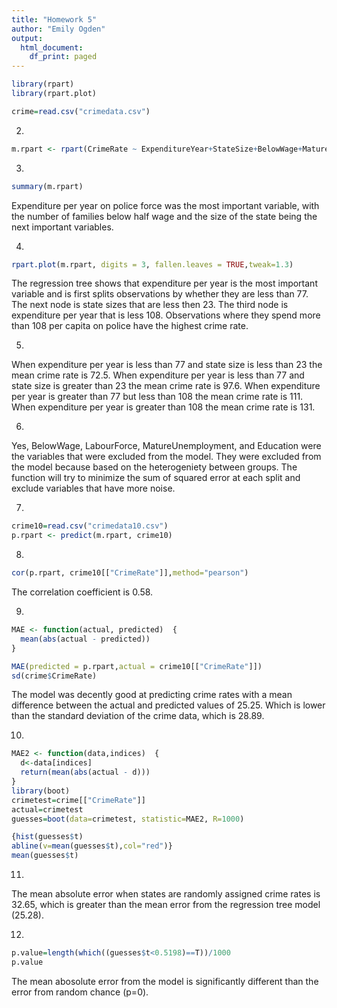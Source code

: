 ```yaml
---
title: "Homework 5"
author: "Emily Ogden"
output:
  html_document:
    df_print: paged
---
```


```r
library(rpart)
library(rpart.plot)

crime=read.csv("crimedata.csv")
```

2.  
```r
m.rpart <- rpart(CrimeRate ~ ExpenditureYear+StateSize+BelowWage+MatureUnemployment+Education+LabourForce, data = crime) 
```
  

3.  
```r
summary(m.rpart)
```
  
Expenditure per year on police force was the most important variable, with the number of families below half wage and the size of the state being the next important variables.  

4.  
```r
rpart.plot(m.rpart, digits = 3, fallen.leaves = TRUE,tweak=1.3)
```
  
The regression tree shows that expenditure per year is the most important variable and is first splits observations by whether they are less than 77. The next node is state sizes that are less then 23. The third node is expenditure per year that is less 108. Observations where they spend more than 108 per capita on police have the highest crime rate.  

5.  

When expenditure per year is less than 77 and state size is less than 23 the mean crime rate is 72.5. When expenditure per year is less than 77 and state size is greater than 23 the mean crime rate is 97.6. When expenditure per year is greater than 77 but less than 108 the mean crime rate is 111. When expenditure per year is greater than 108 the mean crime rate is 131.  

6.  

Yes, BelowWage, LabourForce, MatureUnemployment, and Education were the variables that were excluded from the model. They were excluded from the model because based on the heterogeniety between groups. The function will try to minimize the sum of squared error at each split and exclude variables that have more noise. 

7.  
```r
crime10=read.csv("crimedata10.csv")
p.rpart <- predict(m.rpart, crime10)

```
  
8.  
```r
cor(p.rpart, crime10[["CrimeRate"]],method="pearson")
```
The correlation coefficient is 0.58.
  
9.  
```r
MAE <- function(actual, predicted)  {
  mean(abs(actual - predicted))
}

MAE(predicted = p.rpart,actual = crime10[["CrimeRate"]])
sd(crime$CrimeRate)
```
The model was decently good at predicting crime rates with a mean difference between the actual and predicted values of 25.25. Which is lower than the standard deviation of the crime data, which is 28.89. 
  
10.  
```r
MAE2 <- function(data,indices)  {
  d<-data[indices]
  return(mean(abs(actual - d)))
}
library(boot)
crimetest=crime[["CrimeRate"]]
actual=crimetest
guesses=boot(data=crimetest, statistic=MAE2, R=1000)

{hist(guesses$t)
abline(v=mean(guesses$t),col="red")}
mean(guesses$t)
```
  
11.  

The mean absolute error when states are randomly assigned crime rates is 32.65, which is greater than the mean error from the regression tree model (25.28).

12.  
```r
p.value=length(which((guesses$t<0.5198)==T))/1000
p.value
```
The mean abosolute error from the model is significantly different than the error from random chance (p=0).
